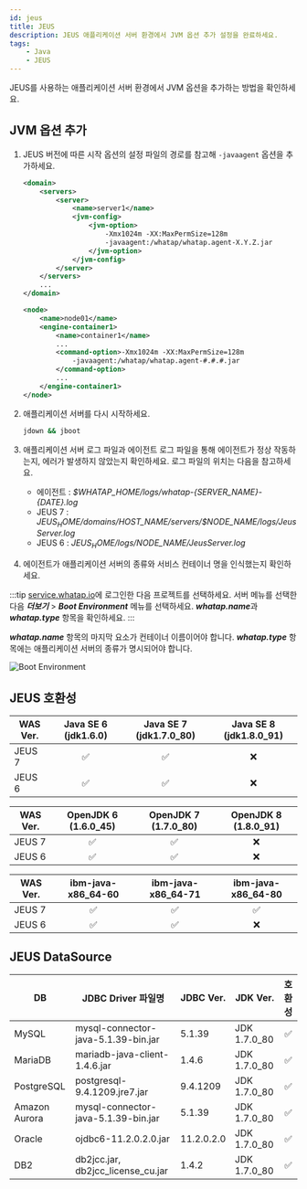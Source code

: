 ```yaml
---
id: jeus
title: JEUS
description: JEUS 애플리케이션 서버 환경에서 JVM 옵션 추가 설정을 완료하세요.
tags:
    - Java
    - JEUS
---
```



JEUS를 사용하는 애플리케이션 서버 환경에서 JVM 옵션을 추가하는 방법을 확인하세요.

## JVM 옵션 추가

1. JEUS 버전에 따른 시작 옵션의 설정 파일의 경로를 참고해 ```-javaagent``` 옵션을 추가하세요.
    
    <Tabs>
    <TabItem value='jeus7' label='JEUS 7' default>

    ```xml title="$JEUS_HOME/domains/jeus_domain/config.xml" {6-9} showLineNumbers
    <domain>
        <servers>
            <server>
                <name>server1</name>
                <jvm-config>
                    <jvm-option>
                        -Xmx1024m -XX:MaxPermSize=128m
                        -javaagent:/whatap/whatap.agent-X.Y.Z.jar
                    </jvm-option>
                </jvm-config>
            </server>
        </servers>
        ...
    </domain>
    ```

    </TabItem>
    <TabItem value='jeus6' label='JEUS 6'>

    ```xml title="$JEUS_HOME/config/$hostname/JEUSMain.xml" {6-9} showLineNumbers
    <node>
        <name>node01</name>
        <engine-container1>
            <name>container1</name>
            ...
            <command-option>-Xmx1024m -XX:MaxPermSize=128m
                -javaagent:/whatap/whatap.agent-#.#.#.jar
            </command-option>
            ...
        </engine-container1>
    </node>
    ```

    </TabItem>
    </Tabs>

1. 애플리케이션 서버를 다시 시작하세요.

    ```bash
    jdown && jboot
    ```

1. 애플리케이션 서버 로그 파일과 에이전트 로그 파일을 통해 에이전트가 정상 작동하는지, 에러가 발생하지 않았는지 확인하세요. 로그 파일의 위치는 다음을 참고하세요.
    
    * 에이전트 : *$WHATAP_HOME/logs/whatap-{SERVER_NAME}-{DATE}.log*
    * JEUS 7 : *$JEUS_HOME/domains/$HOST_NAME/servers/$NODE_NAME/logs/JeusServer.log*
    * JEUS 6 : *$JEUS_HOME/logs/$NODE_NAME/JeusServer.log*

1. 에이전트가 애플리케이션 서버의 종류와 서비스 컨테이너 명을 인식했는지 확인하세요.
    
<!-- 내용 확인 필요 -->
:::tip
[service.whatap.io](https://service.whatap.io/)에 로그인한 다음 프로젝트를 선택하세요. 서버 메뉴를 선택한 다음 ***더보기*** > ***Boot Environment*** 메뉴를 선택하세요. ***whatap.name***과 ***whatap.type*** 항목을 확인하세요.
:::

***whatap.name*** 항목의 마지막 요소가 컨테이너 이름이어야 합니다. ***whatap.type*** 항목에는 애플리케이션 서버의 종류가 명시되어야 합니다.

![Boot Environment](https://img.whatap.io/media/agent_java/install/380.png)

## JEUS 호환성

WAS Ver.|Java SE 6 (jdk1.6.0)|Java SE 7 (jdk1.7.0_80)|Java SE 8 (jdk1.8.0_91)
--|:--:|:--:|:--:
JEUS 7|✅|✅|❌
JEUS 6|✅|✅|❌

WAS Ver.|OpenJDK 6 (1.6.0_45)|OpenJDK 7 (1.7.0_80)|OpenJDK 8 (1.8.0_91)
--|:--:|:--:|:--:
JEUS 7|✅|✅|❌
JEUS 6|✅|✅|❌

WAS Ver.|ibm-java-x86_64-60|ibm-java-x86_64-71|ibm-java-x86_64-80
--|:--:|:--:|:--:
JEUS 7|✅|✅|✅
JEUS 6|✅|✅|❌

## JEUS DataSource

DB|JDBC Driver 파일명|JDBC Ver.|JDK Ver.|호환성
--|--|--|--|:--:
MySQL|mysql-connector-java-5.1.39-bin.jar|5.1.39|JDK 1.7.0_80|✅
MariaDB|mariadb-java-client-1.4.6.jar|1.4.6|JDK 1.7.0_80|✅
PostgreSQL|postgresql-9.4.1209.jre7.jar|9.4.1209|JDK 1.7.0_80|✅
Amazon Aurora|mysql-connector-java-5.1.39-bin.jar|5.1.39|JDK 1.7.0_80|✅
Oracle|ojdbc6-11.2.0.2.0.jar|11.2.0.2.0|JDK 1.7.0_80|✅
DB2|db2jcc.jar, db2jcc_license_cu.jar|1.4.2|JDK 1.7.0_80|✅